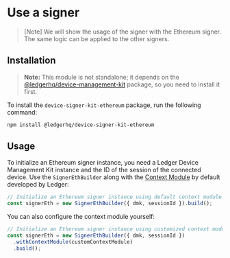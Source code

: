 # Use a signer

> [Note] We will show the usage of the signer with the Ethereum signer.
> The same logic can be applied to the other signers.

## Installation

> **Note:** This module is not standalone; it depends on the [@ledgerhq/device-management-kit](https://github.com/LedgerHQ/device-sdk-ts/tree/develop/packages/device-management-kit) package, so you need to install it first.

To install the `device-signer-kit-ethereum` package, run the following command:

```sh
npm install @ledgerhq/device-signer-kit-ethereum
```

## Usage

To initialize an Ethereum signer instance, you need a Ledger Device Management Kit instance and the ID of the session of the connected device. Use the `SignerEthBuilder` along with the [Context Module](https://github.com/LedgerHQ/device-sdk-ts/tree/develop/packages/signer/context-module) by default developed by Ledger:

```typescript
// Initialize an Ethereum signer instance using default context module
const signerEth = new SignerEthBuilder({ dmk, sessionId }).build();
```

You can also configure the context module yourself:

```typescript
// Initialize an Ethereum signer instance using customized context module
const signerEth = new SignerEthBuilder({ dmk, sessionId })
  .withContextModule(customContextModule)
  .build();
```
